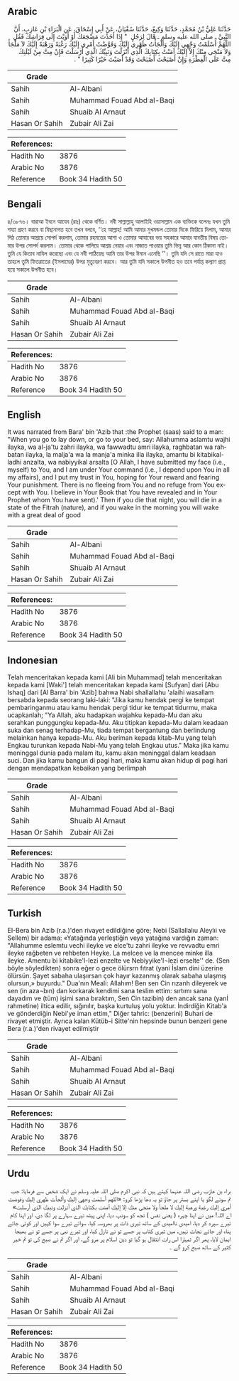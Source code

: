 ## Arabic


<div dir="rtl" lang="ar" style={{fontSize:'larger',backgroundColor:'#f8f9fa',padding:20}}>
حَدَّثَنَا عَلِيُّ بْنُ مُحَمَّدٍ، حَدَّثَنَا وَكِيعٌ، حَدَّثَنَا سُفْيَانُ، عَنْ أَبِي إِسْحَاقَ، عَنِ الْبَرَاءِ بْنِ عَازِبٍ، أَنَّ النَّبِيَّ ـ صلى الله عليه وسلم ـ قَالَ لِرَجُلٍ ‏ "‏ إِذَا أَخَذْتَ مَضْجَعَكَ أَوْ أَوَيْتَ إِلَى فِرَاشِكَ فَقُلِ اللَّهُمَّ أَسْلَمْتُ وَجْهِي إِلَيْكَ وَأَلْجَأْتُ ظَهْرِي إِلَيْكَ وَفَوَّضْتُ أَمْرِي إِلَيْكَ رَغْبَةً وَرَهْبَةً إِلَيْكَ لاَ مَلْجَأَ وَلاَ مَنْجَى مِنْكَ إِلاَّ إِلَيْكَ آمَنْتُ بِكِتَابِكَ الَّذِي أَنْزَلْتَ وَنَبِيِّكَ الَّذِي أَرْسَلْتَ فَإِنْ مِتَّ مِنْ لَيْلَتِكَ مِتَّ عَلَى الْفِطْرَةِ وَإِنْ أَصْبَحْتَ أَصْبَحْتَ وَقَدْ أَصَبْتَ خَيْرًا كَثِيرًا ‏"‏ ‏.‏
</div>
<div style={{backgroundColor:'#f8f9fa',padding:20, marginBottom: 10}}><table> <thead> <tr> <th>Grade</th> <th></th> </tr> </thead> <tbody> <tr><td>Sahih</td><td>Al-Albani</td></tr><tr><td>Sahih</td><td>Muhammad Fouad Abd al-Baqi</td></tr><tr><td>Sahih</td><td>Shuaib Al Arnaut</td></tr><tr><td>Hasan Or Sahih</td><td>Zubair Ali Zai</td></tr></tbody></table><table> <thead> <tr> <th>References:</th> <th></th> </tr> </thead> <tbody><tr><td>Hadith No</td><td>3876</td></tr><tr><td>Arabic No</td><td>3876</td></tr><tr><td>Reference</td><td>Book 34 Hadith 50</td></tr></tbody></table></div>

## Bengali


<div dir="ltr" lang="bn" style={{fontSize:'larger',backgroundColor:'#f8f9fa',padding:20}}>
৪/৩৮৭৬। বারাআ ইবনে আযেব (রাঃ) থেকে বর্ণিত। নবী সাল্লাল্লাহু আলাইহি ওয়াসাল্লাম এক ব্যক্তিকে বলেনঃ যখন তুমি শয্যা গ্রহণ করবে বা বিছানাগত হবে তখন বলবে, ‘‘হে আল্লাহ! আমি আমার মুখমন্ডল তোমার দিকে ফিরিয়ে দিলাম, আমার পিঠ তোমার আশ্রয়ে সোপর্দ করলাম, তোমার রহমতের আশা ও তোমার আযাবের ভয় সহকারে আমার যাবতীয় বিষয় তোমার উপর সোপর্দ করলাম। তোমার থেকে পালিয়ে আশ্রয় নেয়ার এবং নাজাত পাওয়ার তুমি ভিন্ন আর কোন ঠিকানা নাই। তুমি যে কিতাব নাযিল করেছো এবং যে নবী পাঠিয়েছ আমি তার উপর ঈমান এনেছি ’’। তুমি যদি সে রাতে মারা যাও তাহলে তুমি ফিতরাতের (ইসলামের) উপর মৃত্যুবরণ করবে। আর তুমি যদি সকালে উপনীত হও তবে পর্যাপ্ত কল্যাণ প্রাপ্ত হয়ে সকালে উপনীত হবে।
</div>
<div style={{backgroundColor:'#f8f9fa',padding:20, marginBottom: 10}}><table> <thead> <tr> <th>Grade</th> <th></th> </tr> </thead> <tbody> <tr><td>Sahih</td><td>Al-Albani</td></tr><tr><td>Sahih</td><td>Muhammad Fouad Abd al-Baqi</td></tr><tr><td>Sahih</td><td>Shuaib Al Arnaut</td></tr><tr><td>Hasan Or Sahih</td><td>Zubair Ali Zai</td></tr></tbody></table><table> <thead> <tr> <th>References:</th> <th></th> </tr> </thead> <tbody><tr><td>Hadith No</td><td>3876</td></tr><tr><td>Arabic No</td><td>3876</td></tr><tr><td>Reference</td><td>Book 34 Hadith 50</td></tr></tbody></table></div>

## English


<div dir="ltr" lang="en" style={{fontSize:'larger',backgroundColor:'#f8f9fa',padding:20}}>
It was narrated from Bara' bin 'Azib that :the Prophet (saas) said to a man: "When you go to lay down, or go to your bed, say: Allahumma aslamtu wajhi ilayka, wa al-ja'tu zahri ilayka, wa fawwadtu amri ilayka, raghbatan wa rahbatan ilayka, la malja'a wa la manja'a minka illa ilayka, amantu bi kitabikal-ladhi anzalta, wa nabiyyikal arsalta [O Allah, I have submitted my face (i.e., myself) to You, and I am under Your command (i.e., I depend upon You in all my affairs), and I put my trust in You, hoping for Your reward and fearing Your punishment. There is no fleeing from You and no refuge from You except with You. I believe in Your Book that You have revealed and in Your Prophet whom You have sent).' Then if you die that night, you will die in a state of the Fitrah (nature), and if you wake in the morning you will wake with a great deal of good
</div>
<div style={{backgroundColor:'#f8f9fa',padding:20, marginBottom: 10}}><table> <thead> <tr> <th>Grade</th> <th></th> </tr> </thead> <tbody> <tr><td>Sahih</td><td>Al-Albani</td></tr><tr><td>Sahih</td><td>Muhammad Fouad Abd al-Baqi</td></tr><tr><td>Sahih</td><td>Shuaib Al Arnaut</td></tr><tr><td>Hasan Or Sahih</td><td>Zubair Ali Zai</td></tr></tbody></table><table> <thead> <tr> <th>References:</th> <th></th> </tr> </thead> <tbody><tr><td>Hadith No</td><td>3876</td></tr><tr><td>Arabic No</td><td>3876</td></tr><tr><td>Reference</td><td>Book 34 Hadith 50</td></tr></tbody></table></div>

## Indonesian


<div dir="ltr" lang="id" style={{fontSize:'larger',backgroundColor:'#f8f9fa',padding:20}}>
Telah menceritakan kepada kami [Ali bin Muhammad] telah menceritakan kepada kami [Waki'] telah menceritakan kepada kami [Sufyan] dari [Abu Ishaq] dari [Al Barra' bin 'Azib] bahwa Nabi shallallahu 'alaihi wasallam bersabda kepada seorang laki-laki: "Jika kamu hendak pergi ke tempat pembaringanmu atau kamu hendak pergi tidur ke tempat tidurmu, maka ucapkanlah; "Ya Allah, aku hadapkan wajahku kepada-Mu dan aku serahkan punggungku kepada-Mu. Aku titipkan kepada-Mu dalam keadaan suka dan senag terhadap-Mu, tiada tempat bergantung dan berlindung melainkan hanya kepada-Mu. Aku beriman kepada kitab-Mu yang telah Engkau turunkan kepada Nabi-Mu yang telah Engkau utus." Maka jika kamu meninggal dunia pada malam itu, kamu akan meninggal dalam keadaan suci. Dan jika kamu bangun di pagi hari, maka kamu akan hidup di pagi hari dengan mendapatkan kebaikan yang berlimpah
</div>
<div style={{backgroundColor:'#f8f9fa',padding:20, marginBottom: 10}}><table> <thead> <tr> <th>Grade</th> <th></th> </tr> </thead> <tbody> <tr><td>Sahih</td><td>Al-Albani</td></tr><tr><td>Sahih</td><td>Muhammad Fouad Abd al-Baqi</td></tr><tr><td>Sahih</td><td>Shuaib Al Arnaut</td></tr><tr><td>Hasan Or Sahih</td><td>Zubair Ali Zai</td></tr></tbody></table><table> <thead> <tr> <th>References:</th> <th></th> </tr> </thead> <tbody><tr><td>Hadith No</td><td>3876</td></tr><tr><td>Arabic No</td><td>3876</td></tr><tr><td>Reference</td><td>Book 34 Hadith 50</td></tr></tbody></table></div>

## Turkish


<div dir="ltr" lang="tr" style={{fontSize:'larger',backgroundColor:'#f8f9fa',padding:20}}>
EI-Bera bin Azib (r.a.)'den rivayet edildiğine göre; Nebi (Sallallalıu Aleylıi ve Sellem) bir adama: «Yatağında yerleştiğin veya yatağına vardığın zaman: "Allahumme eslemtu vechi ileyke ve elce'tu zahri ileyke ve revvadtu emri ileyke rağbeten ve rehbeten Heyke. La melcee ve la mencee minke illa ileyke. Amentu bi kitabike'l-lezi enzelte ve Nebiyyike'l¬lezi erselte'' de. (Sen böyle söyledikten) sonra eğer o gece ölürsrn fıtrat (yani İslam dini üzerine ölürsün. Şayet sabaha ulaşıırsan çok hayır kazanmış olarak sabaha ulaşmış olursun,» buyurdu." Dua'nın Meali: Allahım! Ben sen Cin rızanh dileyerek ve sen (in aza¬bın) dan korkarak kendimi sana teslim ettim: sırtımı sana dayadım ve (tüm) işimi sana bıraktım, Sen Cin tazibin) den ancak sana (yanİ rahmetine) iltica edilir, sığınılır, başka kurtuluş yolu yoktur. İndirdiğin Kitab'a ve gönderdiğin Nebi'ye iman ettim," Diğer tahric: (benzerini) Buhari de rivayet etmiştir. Ayrıca kalan Kütüb-i Sitte'nin hepsinde bunun benzeri gene Bera (r.a.)'den rivayet edilmiştir
</div>
<div style={{backgroundColor:'#f8f9fa',padding:20, marginBottom: 10}}><table> <thead> <tr> <th>Grade</th> <th></th> </tr> </thead> <tbody> <tr><td>Sahih</td><td>Al-Albani</td></tr><tr><td>Sahih</td><td>Muhammad Fouad Abd al-Baqi</td></tr><tr><td>Sahih</td><td>Shuaib Al Arnaut</td></tr><tr><td>Hasan Or Sahih</td><td>Zubair Ali Zai</td></tr></tbody></table><table> <thead> <tr> <th>References:</th> <th></th> </tr> </thead> <tbody><tr><td>Hadith No</td><td>3876</td></tr><tr><td>Arabic No</td><td>3876</td></tr><tr><td>Reference</td><td>Book 34 Hadith 50</td></tr></tbody></table></div>

## Urdu


<div dir="rtl" lang="ur" style={{fontSize:'larger',backgroundColor:'#f8f9fa',padding:20}}>
براء بن عازب رضی اللہ عنہما کہتے ہیں کہ نبی اکرم صلی اللہ علیہ وسلم نے ایک شخص سے فرمایا: جب تم سونے لگو یا اپنے بستر پر جاؤ تو یہ دعا پڑھا کرو: «اللهم أسلمت وجهي إليك وألجأت ظهري إليك وفوضت أمري إليك رغبة ورهبة إليك لا ملجأ ولا منجى منك إلا إليك آمنت بكتابك الذي أنزلت ونبيك الذي أرسلت» اے اللہ! میں نے اپنا چہرہ ( یعنی نفس ) تجھ کو سونپ دیا، اپنی پیٹھ تیرے سہارے پر لگا دی، اور اپنا کام تیرے سپرد کر دیا، امیدی ناامیدی کے ساتھ تیری ذات پر بھروسہ کیا، سوائے تیرے سوا کہیں اور کوئی جائے پناہ اور جائے نجات نہیں، میں تیری کتاب پر جسے تو نے نازل کیا، اور تیرے نبی پر جسے تو نے بھیجا ایمان لایا، پھر اگر تمہارا اس رات انتقال ہو گیا تو دین اسلام پر مرو گے، اور اگر تم نے صبح کی تو تم خیر کثیر کے ساتھ صبح کرو گے ۔
</div>
<div style={{backgroundColor:'#f8f9fa',padding:20, marginBottom: 10}}><table> <thead> <tr> <th>Grade</th> <th></th> </tr> </thead> <tbody> <tr><td>Sahih</td><td>Al-Albani</td></tr><tr><td>Sahih</td><td>Muhammad Fouad Abd al-Baqi</td></tr><tr><td>Sahih</td><td>Shuaib Al Arnaut</td></tr><tr><td>Hasan Or Sahih</td><td>Zubair Ali Zai</td></tr></tbody></table><table> <thead> <tr> <th>References:</th> <th></th> </tr> </thead> <tbody><tr><td>Hadith No</td><td>3876</td></tr><tr><td>Arabic No</td><td>3876</td></tr><tr><td>Reference</td><td>Book 34 Hadith 50</td></tr></tbody></table></div>
